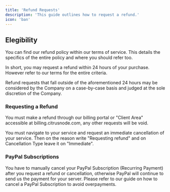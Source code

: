 ```yaml
---
title: 'Refund Requests'
description: 'This guide outlines how to request a refund.'
icon: 'ban'
---
```


## Elegibility

You can find our refund policy within our terms of service. This details the specifics of the entire policy and where you should refer too. 

In short, you may request a refund within 24 hours of your purchase. However refer to our terms for the entire criteria. 

Refund requests that fall outside of the aforementioned 24 hours may be considered by the Company on a case-by-case basis and judged at the sole discretion of the Company.

### Requesting a Refund

You must make a refund through our billing portal or "Client Area" accessible at billing.citrusnode.com, any other requests will be void.

You must navigate to your service and request an immediate cancellation of your service. Then on the reason write "Requesting refund" and on Cancellation Type leave it on "Immediate".

### PayPal Subscriptions

<Warning>You have to manually cancel your PayPal Subscription (Recurring Payment) after you request a refund or cancellation, otherwise PayPal will continue to send us the payment for your server. Please refer to our guide on how to cancel a PayPal Subscription to avoid overpayments.</Warning>

